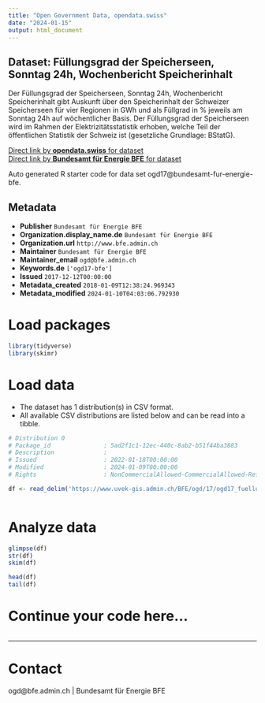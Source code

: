 ```yaml
---
title: "Open Government Data, opendata.swiss"
date: "2024-01-15"
output: html_document
---
```


## Dataset: Füllungsgrad der Speicherseen, Sonntag 24h, Wochenbericht Speicherinhalt

Der Füllungsgrad der Speicherseen, Sonntag 24h, Wochenbericht Speicherinhalt gibt Auskunft über den Speicherinhalt der Schweizer Speicherseen für vier Regionen in GWh und als Füllgrad in % jeweils am Sonntag 24h auf wöchentlicher Basis. Der Füllungsgrad der Speicherseen wird im Rahmen der Elektrizitätsstatistik erhoben, welche Teil der öffentlichen Statistik der Schweiz ist (gesetzliche Grundlage: BStatG).

[Direct link by **opendata.swiss** for dataset](https://opendata.swiss/de/dataset/fullungsgrad-der-speicherseen-sonntag-24h-wochenbericht-speicherinhalt)<br>
[Direct link by **Bundesamt für Energie BFE** for dataset](https://www.bfe.admin.ch/ogd17)

Auto generated R starter code for data set ogd17@bundesamt-fur-energie-bfe.

## Metadata

- **Publisher** `Bundesamt für Energie BFE`
- **Organization.display_name.de** `Bundesamt für Energie BFE`
- **Organization.url** `http://www.bfe.admin.ch`
- **Maintainer** `Bundesamt für Energie BFE`
- **Maintainer_email** `ogd@bfe.admin.ch`
- **Keywords.de** `['ogd17-bfe']`
- **Issued** `2017-12-12T00:00:00`
- **Metadata_created** `2018-01-09T12:38:24.969343`
- **Metadata_modified** `2024-01-10T04:03:06.792930`


# Load packages

```r

library(tidyverse)
library(skimr)

```

# Load data

-   The dataset has 1 distribution(s) in CSV format.
-   All available CSV distributions are listed below and can be read into a tibble.

```r

# Distribution 0
# Package_id               : 5ad2f1c1-12ec-440c-8ab2-b51f44ba3883
# Description              : 
# Issued                   : 2022-01-18T00:00:00
# Modified                 : 2024-01-09T00:00:00
# Rights                   : NonCommercialAllowed-CommercialAllowed-ReferenceRequired

df <- read_delim('https://www.uvek-gis.admin.ch/BFE/ogd/17/ogd17_fuellungsgrad_speicherseen.csv')



```

# Analyze data

```r

glimpse(df)
str(df)
skim(df)

head(df)
tail(df)

```

# Continue your code here...

```r

```

------------------------------------------------------------------------

# Contact

ogd@bfe.admin.ch | Bundesamt für Energie BFE
